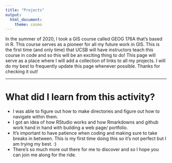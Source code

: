 ```yaml
---
title: "Projects"
output:
  html_document:
    theme: cosmo
---
```


In the summer of 2020, I took a GIS course called GEOG 176A that's based in R. This course serves as a pioneer for all my future work in GIS. This is the first time (and only time) that UCSB will have instructors teach this course in code and so this will be an exciting thing to do! This page will serve as a place where I will add a collection of links to all my projects. I will do my best to frequently update this page whenever possible. Thanks for checking it out!

---
# What did I learn from this activity?
  - I was able to figure out how to make directories and figure out how to navigate within them.
  - I got an idea of how RStudio works and how Rmarkdowns and github work hand in hand with building a web page/ portfolio.
  - It's important to have patience when coding and making sure to take breaks in between. This is my first time doing this so it's not perfect but I am trying my best. :)
  - There's so much more out there for me to discover and so I hope you can join me along for the ride.
